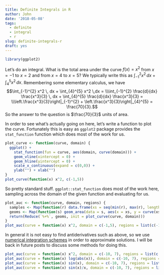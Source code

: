 ```yaml
---
title: Definite Integrals in R
author: John
date: '2018-05-08'
tags:
  - definite
  - integral
  - r
slug: definite-integrals-r
draft: yes
---
```


```r
library(ggplot2)
```

Let's do an integral. What is the total area under the curve $f(x)=x^2$ from $x=-1$ to $x=2$ and from $x=4$ to $x=5$? We typically write this as $\int_{-1}^{2} x^2 \, dx + \int_{4}^{5} x^2 \, dx$. Remembering some elementary calculus, we have $$\int_{-1}^{2} x^2 \, dx + \int_{4}^{5} x^2 \,dx = \\\int_{-1}^{2} \frac{d}{dx} \frac{x^3}{3} \, dx + \int_{4}^{5} \frac{d}{dx} \frac{x^3}{3} = \\\left.\frac{x^3}{3}\right|_{-1}^{2} + \left.\frac{x^3}{3}\right|_{4}^{5} = 
\frac{70}{3}.$$ So the answer to the question is $\frac{70}{3}$ units of area.

In order to see what's actually going on here, let's write a function to plot the curve. Fortunately this is easy as `ggplot2` package provides the `stat_function` function which does most of the work for us.

```r
plot_curve <- function(curve, domain) {
  ggplot() + 
    stat_function(fun = curve, aes(domain, curve(domain))) + 
    geom_vline(xintercept = 0) + 
    geom_hline(yintercept = 0) +
    scale_x_continuous(expand = c(0,0)) +
    ylab("") + xlab("")
}
plot_curve(function(x) x^2, c(-1,5))
```

So pretty standard stuff. `ggplot::stat_function` does most of the work here, sampling across the domain of the given function and evaluating for us.

```r
plot_auc <- function(curve, domain, regions) {
  samples <- Map(function(r) data.frame(xs = seq(min(r), max(r), length.out = 100)), regions)
  geoms <- Map(function(s) geom_area(data = s, aes(x = xs, y = curve(xs)), alpha = .5), samples)
  return(Reduce(`%+%`, geoms, init = plot_curve(curve, domain)))
}
plot_auc(curve = function(x) x^2, domain = c(-1,5), regions = list(c(-1,2), c(4,5)))
```

In general it is not easy to find antiderivatives such as above, so we use [numerical integration schemes](https://en.wikipedia.org/wiki/Numerical_integration) in order to approximate solutions. I will be back in future posts to discuss some methods for doing this.

```r
plot_auc(curve = function(x) x^2, domain = c(-10, 7), regions = list(c(1,2), c(3,4,5), c(-1,0), c(-4,-8)))
plot_auc(curve = function(x) log(abs(x)), domain = c(-10, 7), regions = list(c(1,2), c(3,4,5), c(-1,0), c(-4,-8)))
plot_auc(curve = function(x) sin(x), domain = c(-10, 7), regions = list(c(1,2), c(3,4,5), c(-1,0), c(-4,-8)))
plot_auc(curve = function(x) sin(x)/x, domain = c(-10, 7), regions = list(c(1,2), c(3,4,5), c(-1,0), c(-4,-8)))
```

